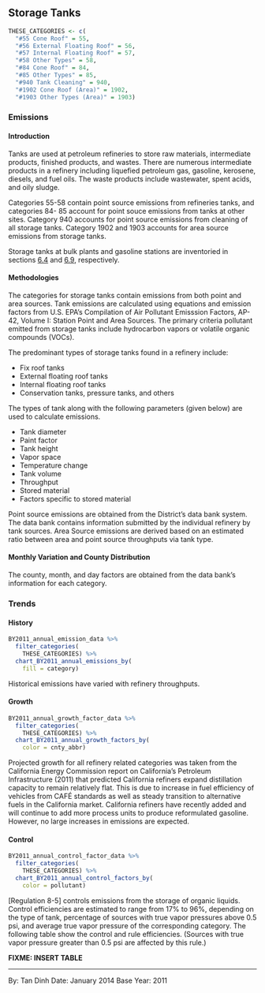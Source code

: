 ## Storage Tanks {#petprod-petref-storage}

```r
THESE_CATEGORIES <- c(
  "#55 Cone Roof" = 55,
  "#56 External Floating Roof" = 56,
  "#57 Internal Floating Roof" = 57,
  "#58 Other Types" = 58,
  "#84 Cone Roof" = 84,
  "#85 Other Types" = 85,
  "#940 Tank Cleaning" = 940,
  "#1902 Cone Roof (Area)" = 1902,
  "#1903 Other Types (Area)" = 1903)
```

### Emissions

#### Introduction {-}

Tanks are used at petroleum refineries to store raw materials, intermediate products, finished products, and wastes. There are numerous intermediate products in a refinery including liquefied petroleum gas, gasoline, kerosene, diesels, and fuel oils. The waste products include wastewater, spent acids, and oily sludge.

Categories 55-58 contain point source emissions from refineries tanks, and categories 84- 85 account for point souce emissions from tanks at other sites. Category 940 accounts for point source emissions from cleaning of all storage tanks. Category 1902 and 1903 accounts for area source emissions from storage tanks.

Storage tanks at bulk plants and gasoline stations are inventoried in sections [6.4](#petprod-bulk_term-tanks) and [6.9](#petprod-GDF-storage), respectively.

#### Methodologies {-}

The categories for storage tanks contain emissions from both point and area sources. Tank emissions are calculated using equations and emission factors from U.S. EPA’s Compilation of Air Pollutant Emisssion Factors, AP-42, Volume I: Station Point and Area Sources. The primary criteria pollutant emitted from storage tanks include hydrocarbon vapors or volatile organic compounds (VOCs).

The predominant types of storage tanks found in a refinery include: 

- Fix roof tanks
- External floating roof tanks
- Internal floating roof tanks
- Conservation tanks, pressure tanks, and others

The types of tank along with the following parameters (given below) are used to calculate emissions.

- Tank diameter
- Paint factor
- Tank height
- Vapor space
- Temperature change
- Tank volume
- Throughput
- Stored material
- Factors specific to stored material

Point source emissions are obtained from the District’s data bank system. The data bank
contains information submitted by the individual refinery by tank sources. Area Source emissions are derived based on an estimated ratio between area and point source throughputs via tank type.

#### Monthly Variation and County Distribution {-}

The county, month, and day factors are obtained from the data bank's information for each category.

### Trends

#### History {-}

```r
BY2011_annual_emission_data %>%
  filter_categories(
    THESE_CATEGORIES) %>%
  chart_BY2011_annual_emissions_by(
    fill = category) 
```
Historical emissions have varied with refinery throughputs.

#### Growth {-}

```r
BY2011_annual_growth_factor_data %>%
  filter_categories(
    THESE_CATEGORIES) %>%
  chart_BY2011_annual_growth_factors_by(
    color = cnty_abbr)
```

Projected growth for all refinery related categories was taken from the California Energy Commission report on California’s Petroleum Infrastructure (2011) that predicted California refiners expand distillation capacity to remain relatively flat. This is due to increase in fuel efficiency of vehicles from CAFÉ standards as well as steady transition to alternative fuels in the California market. California refiners have recently added and will continue to add more process units to produce reformulated gasoline. However, no large increases in emissions are expected.

#### Control {-}

```r
BY2011_annual_control_factor_data %>%
  filter_categories(
    THESE_CATEGORIES) %>%
  chart_BY2011_annual_control_factors_by(
    color = pollutant)
```

[Regulation 8-5] controls emissions from the storage of organic liquids. Control efficiencies are estimated to range from 17% to 96%, depending on the type of tank, percentage of sources with true vapor pressures above 0.5 psi, and average true vapor pressure of the corresponding category. The following table show the control and rule efficiencies. (Sources with true vapor pressure greater than 0.5 psi are affected by this rule.)

**FIXME: INSERT TABLE**

***

By: Tan Dinh
Date: January 2014 
Base Year: 2011
